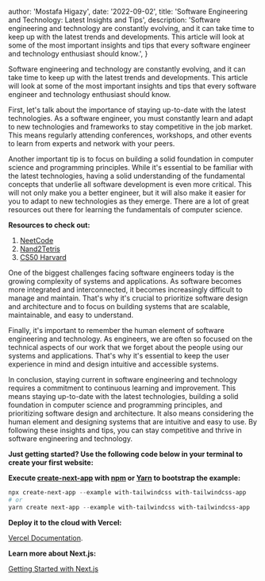 
  author: 'Mostafa Higazy',
  date: '2022-09-02',
  title: 'Software Engineering and Technology: Latest Insights and Tips',
  description:
    'Software engineering and technology are constantly evolving, and it can take time to keep up with the latest trends and developments. This article will look at some of the most important insights and tips that every software engineer and technology enthusiast should know.',
}


Software engineering and technology are constantly evolving, and it can take time to keep up with the latest trends and developments. This article will look at some of the most important insights and tips that every software engineer and technology enthusiast should know.

First, let's talk about the importance of staying up-to-date with the latest 
technologies. As a software engineer, you must constantly learn and adapt to new technologies and frameworks to stay competitive in the 
job market. This means regularly attending conferences, workshops, and other 
events to learn from experts and network with your peers.

Another important tip is to focus on building a solid foundation in computer 
science and programming principles. While it's essential to be familiar with the 
latest technologies, having a solid understanding 
of the fundamental concepts that underlie all software development is even more critical. This will not 
only make you a better engineer, but it will also make it easier for you to 
adapt to new technologies as they emerge. There are a lot of great resources out there for 
learning the fundamentals of computer science.

**Resources to check out:**
1. [NeetCode](https://www.youtube.com/@NeetCode)
2. [Nand2Tetris](https://www.nand2tetris.org/)
3. [CS50 Harvard](https://pll.harvard.edu/course/cs50-introduction-computer-science?delta=0)

One of the biggest challenges facing software engineers today is the growing 
complexity of systems and applications. As software becomes more 
integrated and interconnected, it becomes increasingly difficult to 
manage and maintain. That's why it's crucial to prioritize software 
design and architecture and to focus on building systems that are 
scalable, maintainable, and easy to understand.

Finally, it's important to remember the human 
element of software engineering and technology. As engineers, we are often so 
focused on the technical aspects of our work that we forget about the people 
using our systems and applications. That's why it's essential to 
keep the user experience in mind and design intuitive and accessible systems.

In conclusion, staying current in software engineering and technology 
requires a commitment to continuous learning and improvement. This means 
staying up-to-date with the latest technologies, building a solid foundation 
in computer science and programming principles, and prioritizing software design 
and architecture. It also means considering the human element and 
designing systems that are intuitive and easy to use. By following these insights 
and tips, you can stay competitive and thrive in software 
engineering and technology.

**Just getting started? Use the following code below in your terminal to create your first website:**

**Execute [create-next-app](https://github.com/vercel/next.js/tree/canary/packages/create-next-app) with [npm](https://docs.npmjs.com/cli/v9/commands/npm-init) or [Yarn](https://classic.yarnpkg.com/en/docs/cli/create/) to bootstrap the example:**
```powershell
npx create-next-app --example with-tailwindcss with-tailwindcss-app
# or
yarn create next-app --example with-tailwindcss with-tailwindcss-app
```

**Deploy it to the cloud with Vercel:**

[Vercel Documentation](https://nextjs.org/docs/deployment).

**Learn more about Next.js:**

[Getting Started with Next.js](https://nextjs.org/docs/getting-started)